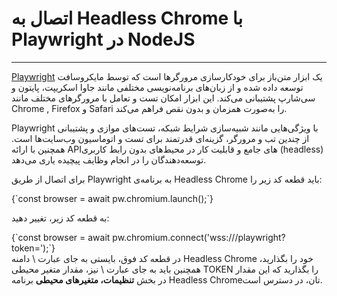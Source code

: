 
<Layout>

# اتصال به Headless Chrome با Playwright در NodeJS
<hr className="mb-2" />

<a href="https://playwright.dev/" className="blue-link">Playwright</a> یک ابزار متن‌باز برای خودکارسازی مرورگرها است که توسط مایکروسافت توسعه داده شده و از زبان‌های برنامه‌نویسی مختلفی مانند جاوا اسکریپت، پایتون و سی‌شارپ پشتیبانی می‌کند. این ابزار امکان تست و تعامل با مرورگرهای مختلف مانند Chrome , Firefox و Safari را به‌صورت همزمان و بدون نقص فراهم می‌کند.

<div className="h-2" />
Playwright با ویژگی‌هایی مانند شبیه‌سازی شرایط شبکه، تست‌های موازی و پشتیبانی از چندین تب و مرورگر، گزینه‌ای قدرتمند برای تست و اتوماسیون وب‌سایت‌ها است. همچنین با ارائه API‌های جامع و قابلیت کار در محیط‌های بدون رابط کاربری (headless) توسعه‌دهندگان را در انجام وظایف پیچیده یاری می‌دهد.







برای اتصال از طریق Playwright به برنامه‌ی Headless Chrome باید قطعه کد زیر را:

<div className="h-4" />
<div dir='ltr'>
    <Highlight className="js">
      {`const browser = await pw.chromium.launch();`}
    </Highlight>
</div>
<div className="h-2" />

به قطعه کد زیر، تغییر دهید:

<div className="h-4" />
<div dir='ltr'>
    <Highlight className="js">
      {`const browser = await pw.chromium.connect('wss://<liara-chrome-app-url>/playwright?token=<your-env-token>');`}
    </Highlight>
</div>
<div className="h-2" />
در قطعه کد فوق، بایستی به جای عبارت <Important>\<liara-chrome-app-url\></Important> دامنه Headless Chrome خود را بگذارید، همچنین باید به جای عبارت <Important>\<your-env-token\></Important> نیز، مقدار متغیر محیطی <Important>TOKEN</Important> را بگذارید که این مقدار در بخش <b>تنظیمات، متغیرهای محیطی</b> برنامه Headless Chromeتان، در دسترس است.
</Layout>